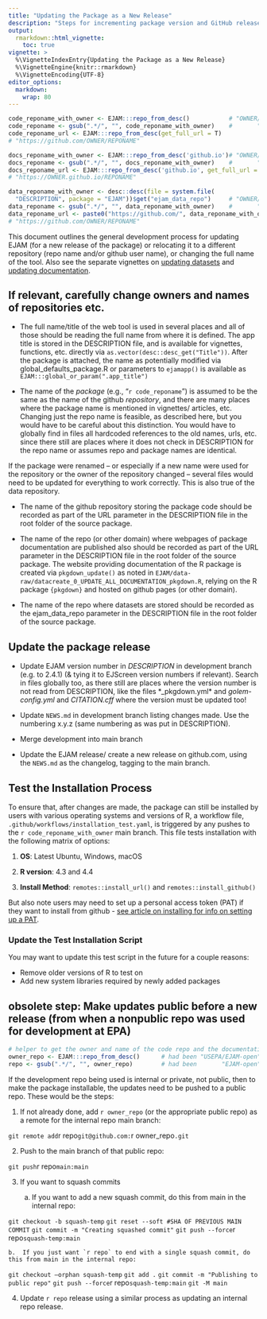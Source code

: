 ```yaml
---
title: "Updating the Package as a New Release"
description: "Steps for incrementing package version and GitHub releases"
output: 
  rmarkdown::html_vignette:
    toc: true
vignette: >
  %\VignetteIndexEntry{Updating the Package as a New Release}
  %\VignetteEngine{knitr::rmarkdown}
  %\VignetteEncoding{UTF-8}
editor_options:
  markdown:
    wrap: 80
---
```



```r

code_reponame_with_owner <- EJAM:::repo_from_desc()           # "OWNER/REPONAME"
code_reponame <- gsub(".*/", "", code_reponame_with_owner)    #       "REPONAME"
code_reponame_url <- EJAM:::repo_from_desc(get_full_url = T)   
# "https://github.com/OWNER/REPONAME"

docs_reponame_with_owner <- EJAM:::repo_from_desc('github.io')# "OWNER/REPONAME"
docs_reponame <- gsub(".*/", "", docs_reponame_with_owner)    #       "REPONAME"
docs_reponame_url <- EJAM:::repo_from_desc('github.io', get_full_url = T) 
# "https://OWNER.github.io/REPONAME"

data_reponame_with_owner <- desc::desc(file = system.file(
  "DESCRIPTION", package = "EJAM"))$get("ejam_data_repo")     # "OWNER/REPONAME"
data_reponame <- gsub(".*/", "", data_reponame_with_owner)    #       "REPONAME"
data_reponame_url <- paste0("https://github.com/", data_reponame_with_owner) 
# "https://github.com/OWNER/REPONAME"
```

This document outlines the general development process for updating EJAM (for a new release of the package) or relocating it to a different repository (repo name and/or github user name), or changing the full name of the tool. Also see the separate vignettes on [updating datasets](dev-update-datasets.html) and [updating documentation](dev-update-documentation.html).

## If relevant, carefully change owners and names of repositories etc.

- The full name/title of the web tool is used in several places and all of those should be reading the full name from where it is defined. The app title is stored in the DESCRIPTION file, and is available for vignettes, functions, etc. directly via `as.vector(desc::desc_get("Title"))`. After the package is attached, the name as potentially modified via global_defaults_package.R or parameters to `ejamapp()` is available as `EJAM:::global_or_param(".app_title")`

- The name of the *package* (e.g., "`r code_reponame`") is assumed to be the same as the name of the github *repository*, and there are many places where the package name is mentioned in vignettes/ articles, etc. Changing just the repo name is feasible, as described here, but you would have to be careful about this distinction. You would have to globally find in files all hardcoded references to the old names, urls, etc. since there still are places where it does not check in DESCRIPTION for the repo name or assumes repo and package names are identical.

If the package were renamed -- or especially if a new name were used for the repository or the owner of the repository changed -- several files would need to be updated for everything to work correctly. This is also true of the data repository.

- The name of the github repository storing the package code should be recorded as part of the URL parameter in the DESCRIPTION file in the root folder of the source package.

- The name of the repo (or other domain) where webpages of package documentation are published also should be recorded as part of the URL parameter in the DESCRIPTION file in the root folder of the source package. The website providing documentation of the R package is created via `pkgdown_update()` as noted in `EJAM/data-raw/datacreate_0_UPDATE_ALL_DOCUMENTATION_pkgdown.R`, relying on the R package `{pkgdown}` and hosted on github pages (or other domain).

- The name of the repo where datasets are stored should be recorded as the ejam_data_repo parameter in the DESCRIPTION file in the root folder of the source package.


## Update the package release

-   Update EJAM version number in *DESCRIPTION* in development branch (e.g. to 2.4.1) (& tying it to EJScreen version numbers if relevant). Search in files globally too, as there still are places where the version number is not read from DESCRIPTION, like the files *_pkgdown.yml* and *golem-config.yml* and *CITATION.cff* where the version must be updated too!

-   Update `NEWS.md` in development branch listing changes made. Use the numbering x.y.z (same numbering as was put in DESCRIPTION).

-   Merge development into main branch

-   Update the EJAM release/ create a new release on github.com, using the `NEWS.md` as the changelog, tagging to the main branch. 

## Test the Installation Process

To ensure that, after changes are made, the package can still be installed by users with various operating systems and versions of R, a workflow file, `.github/workflows/installation_test.yaml`, is triggered by any pushes to the `r code_reponame_with_owner` main branch. This file tests installation with the following matrix of options:

1.  **OS**: Latest Ubuntu, Windows, macOS

2.  **R version**: 4.3 and 4.4

3.  **Install Method**: `remotes::install_url()` and `remotes::install_github()`

But also note users may need to set up a personal access token (PAT) if they want to install from github - [see article on installing for info on setting up a PAT](installing.html).

### Update the Test Installation Script

You may want to update this test script in the future for a couple reasons:

-   Remove older versions of R to test on
-   Add new system libraries required by newly added packages


## obsolete step: Make updates public before a new release (from when a nonpublic repo was used for development at EPA)

```r
# helper to get the owner and name of the code repo and the documentation repo as specified in the DESCRIPTION file
owner_repo <- EJAM:::repo_from_desc()      # had been "USEPA/EJAM-open"
repo <- gsub(".*/", "", owner_repo)        # had been       "EJAM-open"

```
If the development repo being used is internal or private, not public, then to make the package installable, the updates need to be pushed to a public repo. These would be the steps:

1. If not already done, add `r owner_repo` (or the appropriate public repo) as a remote for the internal repo main branch:

`    git remote add `r repo` git@github.com:`r owner_repo`.git`

2.  Push to the main branch of that public repo:

`    git push `r repo` main:main`

3.  If you want to squash commits

    a.  If you want to add a new squash commit, do this from main in the internal repo:

`    git checkout -b squash-temp`
`    git reset --soft #SHA OF PREVIOUS MAIN COMMIT`
`    git commit -m "Creating squashed commit"`
`    git push --force `r repo` squash-temp:main`

    b.  If you just want `r repo` to end with a single squash commit, do this from main in the internal repo:

`    git checkout –orphan squash-temp`
`    git add .`
`    git commit -m "Publishing to public repo"`
`    git push --force `r repo` squash-temp:main`
`    git -M main`

4.  Update `r repo` release using a similar process as updating an internal repo release.
